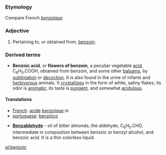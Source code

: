 ===Etymology===
Compare French ''[[benzoïque]]''
===Adjective===
#Pertaining to, or obtained from, [[benzoin]].
===Derived terms===
*'''Benzoic acid''', or '''flowers of benzoin''', a peculiar vegetable [[acid]], C<sub>6</sub>H<sub>5</sub>.COOH, obtained from benzoin, and some other [[balsam]]s, by [[sublimation]] or [[decoction]]. It is also found in the urine of infants and [[herbivorous]] animals. It [[crystallize]]s in the form of white, satiny flakes; its odor is [[aromatic]]; its taste is [[pungent]], and somewhat [[acidulous]].

====Translations====
*[[French]]: [[acide]] [[benzoïque]] ''m''
*[[portuguese]]: [[benzóico]]
 
*'''[[Benzaldehyde]]''' - oil of bitter almonds; the aldehyde, C<sub>6</sub>H<sub>5</sub>.CHO, intermediate in composition between benzoic or benzyl alcohol, and benzoic acid. It is a thin colorless liquid.

[[pl:benzoic]]